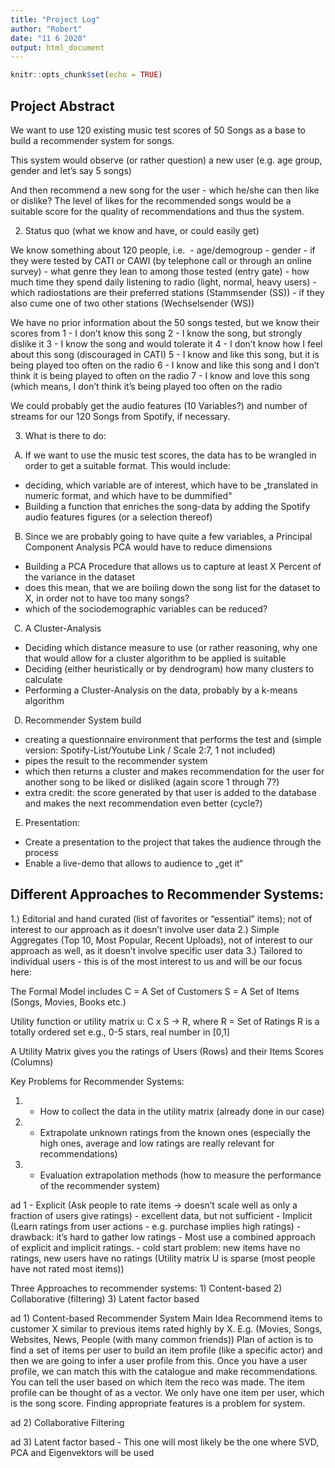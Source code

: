 ```yaml
---
title: "Project Log"
author: "Robert"
date: "11 6 2020"
output: html_document
---
```


```r
knitr::opts_chunk$set(echo = TRUE)
```

## Project Abstract

We want to use 120 existing music test scores of 50 Songs as a base to build a recommender system for songs.

This system would observe (or rather question) a new user (e.g. age group, gender and let’s say 5 songs)

And then recommend a new song for the user - which he/she can then like or dislike? 
The level of likes for the recommended songs would be a suitable score for the quality of recommendations and thus the system.

2. Status quo (what we know and have, or could easily get)

We know something about 120 people, i.e. 
- age/demogroup
- gender
- if they were tested by CATI or CAWI (by telephone call or through an online survey)
- what genre they lean to among those tested (entry gate)
- how much time they spend daily listening to radio (light, normal, heavy users)
- which radiostations are their preferred stations (Stammsender (SS))
- if they also cume one of two other stations (Wechselsender (WS))

We have no prior information about the 50 songs tested, but we know their scores from
1 - I don’t know this song
2 - I know the song, but strongly dislike it
3 - I know the song and would tolerate it
4 - I don’t know how I feel about this song (discouraged in CATI)
5 - I know and like this song, but it is being played too often on the radio
6 - I know and like this song and I don’t think it is being played to often on the radio
7 - I know and love this song (which means, I don’t think it’s being played too often on the radio

We could probably get the audio features (10 Variables?) and number of streams for our 120 Songs from Spotify, if necessary.

3. What is there to do:

A) If we want to use the music test scores, the data has to be wrangled in order to get a suitable format. 
This would include:

- deciding, which variable are of interest, which have to be „translated in numeric format, and which have to be dummified“
- Building a function that enriches the song-data by adding the Spotify audio features figures (or a selection thereof)

B) Since we are probably going to have quite a few variables, a Principal Component Analysis PCA would have to reduce dimensions
- Building a PCA Procedure that allows us to capture at least X Percent of the variance in the dataset
- does this mean, that we are boiling down the song list for the dataset to X, in order not to have too many songs?
- which of the sociodemographic variables can be reduced?

C) A Cluster-Analysis 
- Deciding which distance measure to use (or rather reasoning, why one that would allow for a cluster algorithm to be applied is suitable
- Deciding (either heuristically or by dendrogram) how many clusters to calculate
- Performing a Cluster-Analysis on the data, probably by a k-means algorithm

D) Recommender System build
- creating a questionnaire environment that performs the test and (simple version: Spotify-List/Youtube Link / Scale 2:7, 1 not included)
- pipes the result to the recommender system
- which then returns a cluster and makes recommendation for the user for another song to be liked or disliked (again score 1 through 7?)
- extra credit: the score generated by that user is added to the database and makes the next recommendation even better (cycle?)

E) Presentation:
- Create a presentation to the project that takes the audience through the process
- Enable a live-demo that allows to audience to „get it“

## Different Approaches to Recommender Systems:

1.) Editorial and hand curated (list of favorites or "essential" items); not of interest to our approach as it doesn't involve user data
2.) Simple Aggregates (Top 10, Most Popular, Recent Uploads), not of interest to our approach as well, as it doesn't involve specific user data
3.) Tailored to individual users - this is of the most interest to us and will be our focus here:

The Formal Model includes 
C = A Set of Customers
S = A Set of Items (Songs, Movies, Books etc.)

Utility function or utility matrix u: C x S -> R, where
R = Set of Ratings
R is a totally ordered set
e.g., 0-5 stars, real number in [0,1]

A Utility Matrix gives you the ratings of Users (Rows) and their Items Scores (Columns)

Key Problems for Recommender Systems:

1) - How to collect the data in the utility matrix (already done in our case)
2) - Extrapolate unknown ratings from the known ones (especially the high ones, average and low ratings are really relevant for recommendations)
3) - Evaluation extrapolation methods (how to measure the performance of the recommender system)

ad 1 
- Explicit (Ask people to rate items -> doesn't scale well as only a fraction of users give ratings) - excellent data, but not sufficient
- Implicit (Learn ratings from user actions - e.g. purchase implies high ratings) - drawback: it's hard to gather low ratings
- Most use a combined approach of explicit and implicit ratings.
- cold start problem: new items have no ratings, new users have no ratings (Utility matrix U is sparse (most people have not rated most items))

Three Approaches to recommender systems:
1) Content-based
2) Collaborative (filtering)
3) Latent factor based

ad 1) Content-based Recommender System
Main Idea Recommend items to customer X similar to previous items rated highly by X. E.g. (Movies, Songs, Websites, News, People (with many common friends))
Plan of action is to find a set of items per user to build an item profile (like a specific actor) and then we are going to infer a user profile from this.
Once you have a user profile, we can match this with the catalogue and make recommendations. You can tell the user based on which item the reco was made.
The item profile can be thought of as a vector. We only have one item per user, which is the song score. Finding appropriate features is a problem for system.

ad 2) Collaborative Filtering

ad 3) Latent factor based - This one will most likely be the one where SVD, PCA and Eigenvektors will be used







